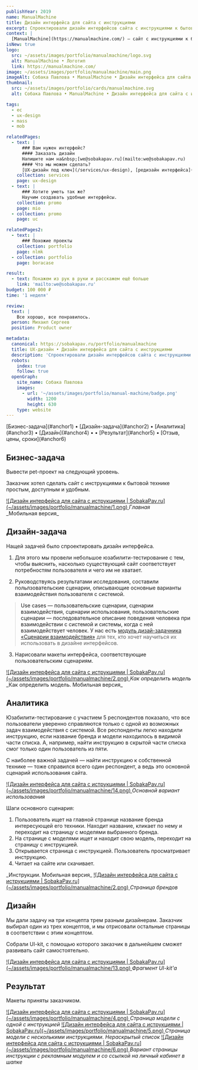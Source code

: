 ```yaml
---
publishYear: 2019
name: ManualMachine
title: Дизайн интерфейса для сайта с инструкциями
excerpt: Спроектировали дизайн интерфейсов сайта с инструкциями к бытовой технике
context: |
  [ManualMachine](https://manualmachine.com/) — сайт с инструкциями к бытовой технике.
isNew: true
logo:
  src: ~/assets/images/portfolio/manualmachine/logo.svg
  alt: ManualMachine • Логотип
  link: https://manualmachine.com/
image: ~/assets/images/portfolio/manualmachine/main.png
imageAlt: Собака Павлова • ManualMachine • Дизайн интерфейса для сайта с инструкциями
thumbnail:
  src: ~/assets/images/portfolio/cards/manualmachine.svg
  alt: Собака Павлова • ManualMachine • Дизайн интерфейса для сайта с инструкциями

tags:
  - ec
  - ux-design
  - mass
  - mob

relatedPages:
  - text: |
      ### Вам нужен интерфейс?
      #### Заказать дизайн
      Напишите нам на&nbsp;[we@sobakapav.ru](mailto:we@sobakapav.ru) 
      #### Что мы можем сделать?
      [UX-дизайн под ключ](/services/ux-design), [редизайн интерфейса](/services/redesign), [продуктовые исследования](/services/research) и [многое другое](/services).
    collection: services
    page: ux-design
  - text: |
      ### Хотите уметь так же?
      Научим создавать удобные интерфейсы.
    collection: promo
    page: mio
  - collection: promo
    page: uc

relatedPages2:
  - text: |
      ### Похожие проекты
    collection: portfolio
    page: nlmk
  - collection: portfolio
    page: boracase

result:
  - text: Покажем из рук в руки и расскажем ещё больше
    link: 'mailto:we@sobakapav.ru'
budget: 100 000 ₽
time: '1 неделя'

review:
  text: |
    Все хорошо, все понравилось.
  person: Михаил Сергеев
  position: Product owner

metadata:
  canonical: https://sobakapav.ru/portfolio/manualmachine
  title: UX-дизайн • Дизайн интерфейса для сайта с инструкциями
  description: 'Спроектировали дизайн интерфейсов сайта с инструкциями к бытовой технике'
  robots:
    index: true
    follow: true
  openGraph:
    site_name: Собака Павлова
    images:
      - url: '~/assets/images/portfolio/manual-machine/badge.png'
        width: 1200
        height: 630
    type: website
---
```



<TOC>
  [Бизнес-задача](#anchor1) • [Дизайн-задача](#anchor2) • [Аналитика](#anchor3) • [Дизайн](#anchor4) •
  • [Результат](#anchor5) • [Отзыв, цены, сроки](#anchor6)
</TOC>

## <a name="anchor1" />Бизнес-задача

Вывести pet-проект на следующий уровень.

Заказчик хотел сделать сайт с инструкциями к бытовой технике простым, доступным и удобным.

<a href="/images/portfolio/manualmachine/1.png" target="_blank" alt="Дизайн интерфейса для сайта с иструкциями">
  ![Дизайн интерфейса для сайта с иструкциями | SobakaPav.ru](~/assets/images/portfolio/manualmachine/1.png)
</a>
<em>Главная</em>

<div class="flex gap-2 flex-wrap mb-2">
	<PhoneMockup image="/images/portfolio/manualmachine/7.png" />
	<PhoneMockup image="/images/portfolio/manualmachine/8.png" />
</div>
_Мобильная версия_

## <a name="anchor2" />Дизайн-задача

Нащей задачей было спроектировать дизайн интерфейса.

1. Для этого мы провели небольшое юзабилити-тестирование с тем, чтобы выяснить, насколько существующий сайт соответствует потребностям пользователя и чего им не хватает.

2. Руководствуясь результатами исследования, составили польлзовательские сценарии, описывающие основные варианты взаимодействия пользователя с системой.

>Use cases — пользовательские сценарии, сценарии взаимодействия, сценарии использования, пользовательские сценарии — последовательное описание поведения человека при взаимодействии с системой и системы, когда с ней взаимодействует человек. У нас есть [модуль дизай-задачника «Сценарии взаимодействия»](/publications/usecases) для тех, кто хочет научиться их использовать в дизайне интерфейсов.

3. Нарисовали макеты интерфейса, соответствующие пользовательским сценариям.

<a href="/images/portfolio/manualmachine/3.png" target="_blank" alt="Дизайн интерфейса для сайта с иструкциями">
  ![Дизайн интерфейса для сайта с иструкциями | SobakaPav.ru](~/assets/images/portfolio/manualmachine/2.png)
</a>
<em>Как определить модель</em>

<div class="flex gap-2 flex-wrap mb-2">
	<PhoneMockup image="/images/portfolio/manualmachine/9.png" />
	<PhoneMockup image="/images/portfolio/manualmachine/10.png" />
</div>
_Как определить модель. Мобильная версия_

## <a name="anchor3" />Аналитика

Юзабилити-тестирование с участием 5 респондентов показало, что все пользователи уверенно справляются только с одной из возможных задач взаимодействия с системой. Все респонденты легко находили инструкцию, если название бренда и модели находилось в видимой части списка. А, например, найти инструкцию в скрытой части списка смог только один пользователь из пяти.

С наиболее важной задачей — найти инструкцию к собственной технике — тоже справился всего один респондент, а ведь это основной сценарий использования сайта.

<a href="/images/portfolio/manualmachine/14.png" target="_blank" alt="Дизайн интерфейса для сайта с иструкциями">
  ![Дизайн интерфейса для сайта с иструкциями | SobakaPav.ru](~/assets/images/portfolio/manualmachine/14.png)
</a>
<em>Основной вариант использования</em>

Шаги основного сценария: 
1. Пользователь ищет на главной странице название бренда интересующей его техники. Находит название, кликает по нему и переходит на страницу с моделями выбранного бренда. 
2. На странице с моделями ищет и находит свою модель, переходит на страницу с инструкцией. 
3. Открывается страница с инструкцией. Пользователь просматривает инструкцию.
4. Читает на сайте или скачивает.

<div class="flex gap-2 flex-wrap mb-2">
	<PhoneMockup image="/images/portfolio/manualmachine/11.png" />
	<PhoneMockup image="/images/portfolio/manualmachine/12.png" />
</div>
_Инструкции. Мобильная версия_

<a href="/images/portfolio/manualmachine/2.png" target="_blank" alt="Дизайн интерфейса для сайта с иструкциями">
  ![Дизайн интерфейса для сайта с иструкциями | SobakaPav.ru](~/assets/images/portfolio/manualmachine/2.png)
</a>
<em>Страница брендов</em>

## <a name="anchor4" /> Дизайн

Мы дали задачу на три концепта трем разным дизайнерам. Заказчик выбирал один из трех концептов, и мы отрисовали остальные страницы в соответствии с этим концептом.

Собрали UI-kit, с помощью которого заказчик в дальнейшем сможет развивать сайт самостоятельно.

<a href="/images/portfolio/manualmachine/13.png" target="_blank" alt="Дизайн интерфейса для сайта с иструкциями">
  ![Дизайн интерфейса для сайта с иструкциями | SobakaPav.ru](~/assets/images/portfolio/manualmachine/13.png)
</a>
<em>Фрагмент UI-kit'а</em>

## <a name="anchor5" /> Результат

Макеты приняты заказчиком.

<a href="/images/portfolio/manualmachine/4.png" target="_blank" alt="Дизайн интерфейса для сайта с иструкциями">
  ![Дизайн интерфейса для сайта с иструкциями | SobakaPav.ru](~/assets/images/portfolio/manualmachine/4.png)
</a>
<em>Страница модели с одной с инструкцией</em>

<a href="/images/portfolio/manualmachine/5.png" target="_blank" alt="Дизайн интерфейса для сайта с иструкциями">
  ![Дизайн интерфейса для сайта с иструкциями | SobakaPav.ru](~/assets/images/portfolio/manualmachine/5.png)
</a>
<em>Страница модели с несколькими инструкциями. Нераскрытый список</em>

<a href="/images/portfolio/manualmachine/6.png" target="_blank" alt="Дизайн интерфейса для сайта с иструкциями">
  ![Дизайн интерфейса для сайта с иструкциями | SobakaPav.ru](~/assets/images/portfolio/manualmachine/6.png)
</a>
<em>Вариант страницы инструкции с рекламным модулем и со ссылкой на личный кабинет в шапке</em>

## <a name="anchor6" />

